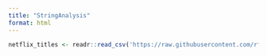 ```yaml
---
title: "StringAnalysis"
format: html
---
```


```r

netflix_titles <- readr::read_csv('https://raw.githubusercontent.com/rfordatascience/tidytuesday/main/data/2021/2021-04-20/netflix_titles.csv')

```